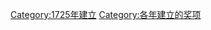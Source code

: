 {{cat topic in year| topic=建立的奖项|year=1725}}
[[Category:1725年建立|Category:1725年建立]]
[[Category:各年建立的奖项|Category:各年建立的奖项]]